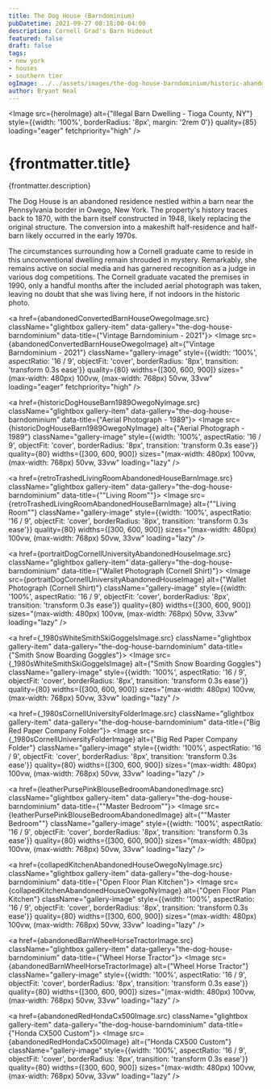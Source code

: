 ```yaml
---
title: The Dog House (Barndominium)
pubDatetime: 2021-09-27 08:18:00-04:00
description: Cornell Grad's Barn Hideout
featured: false
draft: false
tags:
- new york
- houses
- southern tier
ogImage: ../../assets/images/the-dog-house-barndominium/historic-abandoned-barn-dog-house-owego.jpg
author: Bryant Neal
---
```





<Image 
  src={heroImage} 
  alt={"Illegal Barn Dwelling - Tioga County, NY"}
  style={{width: '100%', borderRadius: '8px', margin: '2rem 0'}}
  quality={85}
  loading="eager"
  fetchpriority="high"
/>

# {frontmatter.title}
<p className="post-tagline" style={{ color: "#b9975c" }}>{frontmatter.description}</p>

The Dog House is an abandoned residence nestled within a barn near the Pennsylvania border in Owego, New York. The property's history traces back to 1870, with the barn itself constructed in 1948, likely replacing the original structure. The conversion into a makeshift half-residence and half-barn likely occurred in the early 1970s.

The circumstances surrounding how a Cornell graduate came to reside in this unconventional dwelling remain shrouded in mystery. Remarkably, she remains active on social media and has garnered recognition as a judge in various dog competitions. The Cornell graduate vacated the premises in 1990, only a handful months after the included aerial photograph was taken, leaving no doubt that she was living here, if not indoors in the historic photo.


<div className="gallery gallery--two">

<a href={abandonedConvertedBarnHouseOwegoImage.src} className="glightbox gallery-item" data-gallery="the-dog-house-barndominium" data-title={"Vintage Barndominium - 2021"}>
  <Image 
    src={abandonedConvertedBarnHouseOwegoImage} 
    alt={"Vintage Barndominium - 2021"}
    className="gallery-image" 
    style={{width: '100%', aspectRatio: '16 / 9', objectFit: 'cover', borderRadius: '8px', transition: 'transform 0.3s ease'}}
    quality={80}
    widths={[300, 600, 900]}
    sizes="(max-width: 480px) 100vw, (max-width: 768px) 50vw, 33vw"
    loading="eager"
    fetchpriority="high"
  />
</a>

<a href={historicDogHouseBarn1989OwegoNyImage.src} className="glightbox gallery-item" data-gallery="the-dog-house-barndominium" data-title={"Aerial Photograph - 1989"}>
  <Image 
    src={historicDogHouseBarn1989OwegoNyImage} 
    alt={"Aerial Photograph - 1989"}
    className="gallery-image" 
    style={{width: '100%', aspectRatio: '16 / 9', objectFit: 'cover', borderRadius: '8px', transition: 'transform 0.3s ease'}}
    quality={80}
    widths={[300, 600, 900]}
    sizes="(max-width: 480px) 100vw, (max-width: 768px) 50vw, 33vw"
    loading="lazy"
  />
</a>

<a href={retroTrashedLivingRoomAbandonedHouseBarnImage.src} className="glightbox gallery-item" data-gallery="the-dog-house-barndominium" data-title={"\"Living Room\""}>
  <Image 
    src={retroTrashedLivingRoomAbandonedHouseBarnImage} 
    alt={"\"Living Room\""}
    className="gallery-image" 
    style={{width: '100%', aspectRatio: '16 / 9', objectFit: 'cover', borderRadius: '8px', transition: 'transform 0.3s ease'}}
    quality={80}
    widths={[300, 600, 900]}
    sizes="(max-width: 480px) 100vw, (max-width: 768px) 50vw, 33vw"
    loading="lazy"
  />
</a>

<a href={portraitDogCornellUniversityAbandonedHouseImage.src} className="glightbox gallery-item" data-gallery="the-dog-house-barndominium" data-title={"Wallet Photograph (Cornell Shirt)"}>
  <Image 
    src={portraitDogCornellUniversityAbandonedHouseImage} 
    alt={"Wallet Photograph (Cornell Shirt)"}
    className="gallery-image" 
    style={{width: '100%', aspectRatio: '16 / 9', objectFit: 'cover', borderRadius: '8px', transition: 'transform 0.3s ease'}}
    quality={80}
    widths={[300, 600, 900]}
    sizes="(max-width: 480px) 100vw, (max-width: 768px) 50vw, 33vw"
    loading="lazy"
  />
</a>

<a href={_1980sWhiteSmithSkiGoggelsImage.src} className="glightbox gallery-item" data-gallery="the-dog-house-barndominium" data-title={"Smith Snow Boarding Goggles"}>
  <Image 
    src={_1980sWhiteSmithSkiGoggelsImage} 
    alt={"Smith Snow Boarding Goggles"}
    className="gallery-image" 
    style={{width: '100%', aspectRatio: '16 / 9', objectFit: 'cover', borderRadius: '8px', transition: 'transform 0.3s ease'}}
    quality={80}
    widths={[300, 600, 900]}
    sizes="(max-width: 480px) 100vw, (max-width: 768px) 50vw, 33vw"
    loading="lazy"
  />
</a>

<a href={_1980sCornellUniversityFolderImage.src} className="glightbox gallery-item" data-gallery="the-dog-house-barndominium" data-title={"Big Red Paper Company Folder"}>
  <Image 
    src={_1980sCornellUniversityFolderImage} 
    alt={"Big Red Paper Company Folder"}
    className="gallery-image" 
    style={{width: '100%', aspectRatio: '16 / 9', objectFit: 'cover', borderRadius: '8px', transition: 'transform 0.3s ease'}}
    quality={80}
    widths={[300, 600, 900]}
    sizes="(max-width: 480px) 100vw, (max-width: 768px) 50vw, 33vw"
    loading="lazy"
  />
</a>

<a href={leatherPursePinkBlouseBedroomAbandonedImage.src} className="glightbox gallery-item" data-gallery="the-dog-house-barndominium" data-title={"\"Master Bedroom\""}>
  <Image 
    src={leatherPursePinkBlouseBedroomAbandonedImage} 
    alt={"\"Master Bedroom\""}
    className="gallery-image" 
    style={{width: '100%', aspectRatio: '16 / 9', objectFit: 'cover', borderRadius: '8px', transition: 'transform 0.3s ease'}}
    quality={80}
    widths={[300, 600, 900]}
    sizes="(max-width: 480px) 100vw, (max-width: 768px) 50vw, 33vw"
    loading="lazy"
  />
</a>

<a href={collapedKitchenAbandonedHouseOwegoNyImage.src} className="glightbox gallery-item" data-gallery="the-dog-house-barndominium" data-title={"Open Floor Plan Kitchen"}>
  <Image 
    src={collapedKitchenAbandonedHouseOwegoNyImage} 
    alt={"Open Floor Plan Kitchen"}
    className="gallery-image" 
    style={{width: '100%', aspectRatio: '16 / 9', objectFit: 'cover', borderRadius: '8px', transition: 'transform 0.3s ease'}}
    quality={80}
    widths={[300, 600, 900]}
    sizes="(max-width: 480px) 100vw, (max-width: 768px) 50vw, 33vw"
    loading="lazy"
  />
</a>

<a href={abandonedBarnWheelHorseTractorImage.src} className="glightbox gallery-item" data-gallery="the-dog-house-barndominium" data-title={"Wheel Horse Tractor"}>
  <Image 
    src={abandonedBarnWheelHorseTractorImage} 
    alt={"Wheel Horse Tractor"}
    className="gallery-image" 
    style={{width: '100%', aspectRatio: '16 / 9', objectFit: 'cover', borderRadius: '8px', transition: 'transform 0.3s ease'}}
    quality={80}
    widths={[300, 600, 900]}
    sizes="(max-width: 480px) 100vw, (max-width: 768px) 50vw, 33vw"
    loading="lazy"
  />
</a>

<a href={abandonedRedHondaCx500Image.src} className="glightbox gallery-item" data-gallery="the-dog-house-barndominium" data-title={"Honda CX500 Custom"}>
  <Image 
    src={abandonedRedHondaCx500Image} 
    alt={"Honda CX500 Custom"}
    className="gallery-image" 
    style={{width: '100%', aspectRatio: '16 / 9', objectFit: 'cover', borderRadius: '8px', transition: 'transform 0.3s ease'}}
    quality={80}
    widths={[300, 600, 900]}
    sizes="(max-width: 480px) 100vw, (max-width: 768px) 50vw, 33vw"
    loading="lazy"
  />
</a>

</div>



